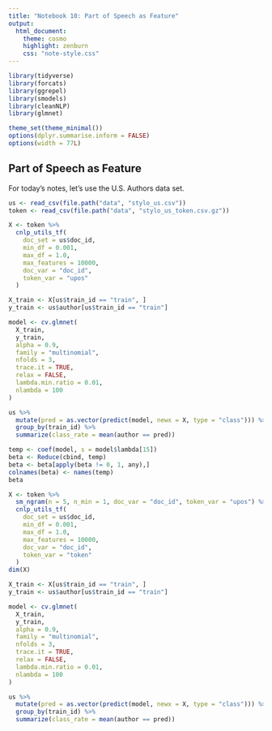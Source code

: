 ```yaml
---
title: "Notebook 10: Part of Speech as Feature"
output:
  html_document:
    theme: cosmo
    highlight: zenburn
    css: "note-style.css"
---
```


```r
library(tidyverse)
library(forcats)
library(ggrepel)
library(smodels)
library(cleanNLP)
library(glmnet)

theme_set(theme_minimal())
options(dplyr.summarise.inform = FALSE)
options(width = 77L)
```

## Part of Speech as Feature

For today's notes, let's use the U.S. Authors data set.

```r
us <- read_csv(file.path("data", "stylo_us.csv"))
token <- read_csv(file.path("data", "stylo_us_token.csv.gz"))
```



```r
X <- token %>%
  cnlp_utils_tf(
    doc_set = us$doc_id,
    min_df = 0.001,
    max_df = 1.0,
    max_features = 10000,
    doc_var = "doc_id",
    token_var = "upos"
  )
```

```r
X_train <- X[us$train_id == "train", ]
y_train <- us$author[us$train_id == "train"]

model <- cv.glmnet(
  X_train,
  y_train,
  alpha = 0.9,
  family = "multinomial",
  nfolds = 3,
  trace.it = TRUE,
  relax = FALSE,
  lambda.min.ratio = 0.01,
  nlambda = 100
)
```


```r
us %>%
  mutate(pred = as.vector(predict(model, newx = X, type = "class"))) %>%
  group_by(train_id) %>%
  summarize(class_rate = mean(author == pred))
```


```r
temp <- coef(model, s = model$lambda[15])
beta <- Reduce(cbind, temp)
beta <- beta[apply(beta != 0, 1, any),]
colnames(beta) <- names(temp)
beta
```



```r
X <- token %>%
  sm_ngram(n = 5, n_min = 1, doc_var = "doc_id", token_var = "upos") %>%
  cnlp_utils_tf(
    doc_set = us$doc_id,
    min_df = 0.001,
    max_df = 1.0,
    max_features = 10000,
    doc_var = "doc_id",
    token_var = "token"
  )
dim(X)
```

```r
X_train <- X[us$train_id == "train", ]
y_train <- us$author[us$train_id == "train"]

model <- cv.glmnet(
  X_train,
  y_train,
  alpha = 0.9,
  family = "multinomial",
  nfolds = 3,
  trace.it = TRUE,
  relax = FALSE,
  lambda.min.ratio = 0.01,
  nlambda = 100
)
```

```r
us %>%
  mutate(pred = as.vector(predict(model, newx = X, type = "class"))) %>%
  group_by(train_id) %>%
  summarize(class_rate = mean(author == pred))
```
